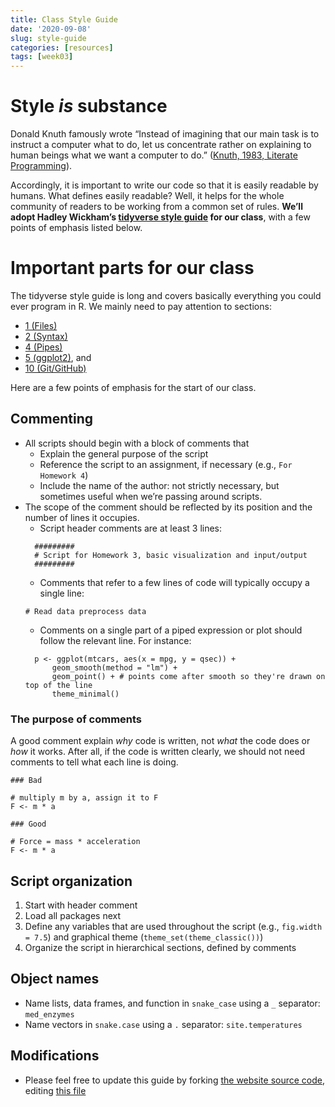 ```yaml
---
title: Class Style Guide
date: '2020-09-08'
slug: style-guide
categories: [resources]
tags: [week03]
---
```


# Style *is* substance

Donald Knuth famously wrote "Instead of imagining that our main task is to instruct a computer what to do, let us concentrate rather on explaining to human beings what we want a computer to do." ([Knuth, 1983, Literate Programming](http://www.literateprogramming.com/knuthweb.pdf)).

Accordingly, it is important to write our code so that it is easily readable by humans. What defines easily readable? Well, it helps for the whole community of readers to be working from a common set of rules. **We'll adopt Hadley Wickham's [tidyverse style guide](https://style.tidyverse.org/) for our class**, with a few points of emphasis listed below.

# Important parts for our class

The tidyverse style guide is long and covers basically everything you could ever program in R. We mainly need to pay attention to sections:

* [1 (Files)](https://style.tidyverse.org/files.html)
* [2 (Syntax)](https://style.tidyverse.org/syntax.html)
* [4 (Pipes)](https://style.tidyverse.org/pipes.html)
* [5 (ggplot2)](https://style.tidyverse.org/ggplot2.html), and 
* [10 (Git/GitHub)](https://style.tidyverse.org/gitgithub.html)

Here are a few points of emphasis for the start of our class.

## Commenting

* All scripts should begin with a block of comments that
    - Explain the general purpose of the script
    - Reference the script to an assignment, if necessary (e.g., `For Homework 4`)
    - Include the name of the author: not strictly necessary, but sometimes useful when we're passing around scripts.
* The scope of the comment should be reflected by its position and the number of lines it occupies. 
    - Script header comments are at least 3 lines:
```
    #########
    # Script for Homework 3, basic visualization and input/output
    #########
```
    - Comments that refer to a few lines of code will typically occupy a single line:
    ```
    # Read data preprocess data
    ```
    - Comments on a single part of a piped expression or plot should follow the relevant line. For instance:
```
    p <- ggplot(mtcars, aes(x = mpg, y = qsec)) + 
        geom_smooth(method = "lm") + 
        geom_point() + # points come after smooth so they're drawn on top of the line
        theme_minimal()
```

### The purpose of comments

A good comment explain *why* code is written, not *what* the code does or *how* it works. After all, if the code is written clearly, we should not need comments to tell what each line is doing. 

```
### Bad

# multiply m by a, assign it to F
F <- m * a

### Good

# Force = mass * acceleration
F <- m * a
```

## Script organization

1. Start with header comment
2. Load all packages next
3. Define any variables that are used throughout the script (e.g., `fig.width = 7.5`) and graphical theme (`theme_set(theme_classic())`)
4. Organize the script in hierarchical sections, defined by comments

## Object names

* Name lists, data frames, and function in `snake_case` using a `_` separator: 
`med_enzymes`
* Name vectors in `snake.case` using a `.` separator: `site.temperatures`

## Modifications

* Please feel free to update this guide by forking [the website source code](https://github.com/adsteen/490_site_source), editing [this file]()
